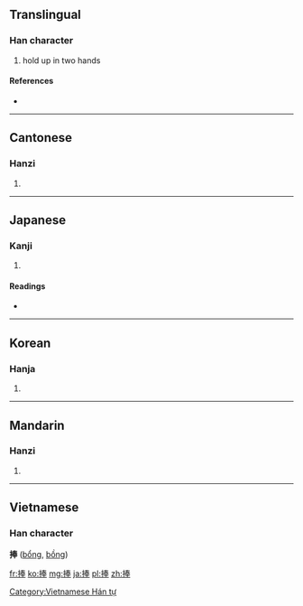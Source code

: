 ==Translingual==

===Han character===
{{Han char|rn=64|rad=手|as=08|sn=11|four=5505<sub>3</sub>|canj=手手大手 (QQKQ)}}

# hold up in two hands

====References====
* {{Han ref|kx=0434.330|dkj=12189|dj=0784.130|hdz=31890.080|uh=6367|ud=25447|bh=B1B7|bd=45495}}

----

==Cantonese==

===Hanzi===
{{yue-hanzi|jyut=|y=pung2}}

# {{defn|Cantonese|sort=手08}}

----

==Japanese==

===Kanji===
{{ja-kanji|grade=|rs=手08}}

# {{defn|Japanese|sort=手08}}

====Readings====
* {{ja-readings|on=[[ほう]] (hō)|kun=[[ささげる]] (sasageru)}}

----

==Korean==

===Hanja===
{{ko-hanja|hangeul=봉|eumhun=|rv=bong|mr=pong|y=pong}}

# {{defn|Korean|sort=手08}}

----

==Mandarin==

===Hanzi===
{{cmn-hanzi|pin=[[pěng]] ([[peng3]])|wg=p'eng<sup>3</sup>}}
#{{defn|Mandarin|sort=手08}}

----

==Vietnamese==
===Han character===
'''捧''' ([[bổng]], [[bồng]])

[[Category:Vietnamese Hán tự]]

[[fr:捧]]
[[ko:捧]]
[[mg:捧]]
[[ja:捧]]
[[pl:捧]]
[[zh:捧]]